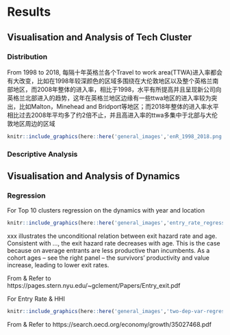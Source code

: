 # Results

## Visualisation and Analysis of Tech Cluster

### Distribution

From 1998 to 2018, 每隔十年英格兰各个Travel to work area(TTWA)进入率都会有大改变，比如在1998年较深颜色的区域多围绕在大伦敦地区以及整个英格兰南部地区，而2008年整体的进入率，相比于1998，水平有所提高并且呈现新公司向英格兰北部进入的趋势，这年在英格兰地区边缘有一些ttwa地区的进入率较为突出，比如Malton，Minehead and Bridport等地区；而2018年整体的进入率水平相比过去2008年平均多了约2倍不止，并且高进入率的ttwa多集中于北部与大伦敦地区周边的区域

```r
knitr::include_graphics(here::here('general_images','enR_1998_2018.png'))
```

### Descriptive Analysis


## Visualisation and Analysis of Dynamics

### Regression

For Top 10 clusters regression on the dynamics with year and location

```r
knitr::include_graphics(here::here('general_images','entry_rate_regression.png'))
```

xxx illustrates the unconditional relation between exit hazard rate and age. Consistent with ..., the exit hazard rate decreases with age. This is the case because on average entrants are less productive than incumbents. As a cohort ages – see the right panel – the survivors’ productivity and value increase, leading to lower exit rates.

From & Refer to https://pages.stern.nyu.edu/~gclement/Papers/Entry_exit.pdf

For Entry Rate & HHI 

```r
knitr::include_graphics(here::here('general_images','two-dep-var-regression.png'))
```
From & Refer to https://search.oecd.org/economy/growth/35027468.pdf